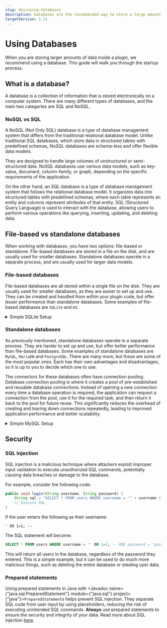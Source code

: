 ```yaml
---
slug: dev/using-databases
description: Databases are the recommended way to store a large amount of data. This guide outlines a few key details.
targetVersion: 1.21
---
```


# Using Databases

When you are storing larger amounts of data inside a plugin, we recommend using a database. This guide will walk you through the startup process.

## What is a database?

A database is a collection of information that is stored electronically on a computer system. There are many different types of databases,
and the main two categories are SQL and NoSQL.

### NoSQL vs SQL

A NoSQL (Not Only SQL) database is a type of database management system that differs from the traditional relational database model.
Unlike traditional SQL databases, which store data in structured tables with predefined schemas, NoSQL databases are schema-less
and offer flexible data models.

They are designed to handle large volumes of unstructured or semi-structured data.
NoSQL databases use various data models, such as key-value, document, column-family, or graph, depending on
the specific requirements of the application.

On the other hand, an SQL database is a type of database management system that follows the relational database model.
It organizes data into structured tables with predefined schemas, where each table represents an entity and columns
represent attributes of that entity. SQL (Structured Query Language) is used to interact with the database,
allowing users to perform various operations like querying, inserting, updating, and deleting data.

## File-based vs standalone databases

When working with databases, you have two options: file-based or standalone. File-based databases are stored in a file on the disk,
and are usually used for smaller databases. Standalone databases operate in a separate process, and are usually used for larger data models.

### File-based databases

File-based databases are all stored within a single file on the disk. They are usually used for smaller databases, as they are easier to set up and use.
They can be created and handled from within your plugin code, but offer lesser performance than standalone databases.
Some examples of file-based databases are `SQLite` and `H2`.

<details>
    <summary>Simple SQLite Setup</summary>

#### SQLite

To work with SQLite, you will need a driver to connect / initialize the database.

:::note

The JDBC Driver is bundled with Paper, so you do not need to shade/relocate it in your plugin.

:::

##### Usage

You must invoke a <Javadoc name={"java.lang.Class#forName(java.lang.String)"} project={"java"}>`Class#forName(String)`</Javadoc>
on the driver to allow it to initialize and then create the connection to the database:

```java title="DatabaseManager.java"
public class DatabaseManager {

    public void connect() {
        Class.forName("org.sqlite.JDBC");
        Connection connection = DriverManager.getConnection("jdbc:sqlite:plugins/TestPlugin/database.db");
    }
}
```

You then have access to a <Javadoc name={"java.sql.Connection"} module={"java.sql"} project={"java"}>`Connection`</Javadoc> object,
which you can use to create a <Javadoc name={"java.sql.Statement"} module={"java.sql"} project={"java"}>`Statement`</Javadoc> and execute SQL queries.
To learn more about the Java Database Connectivity API, see [here](https://www.baeldung.com/java-jdbc)

</details>

### Standalone databases

As previously mentioned, standalone databases operate in a separate process. They are harder to set up and use,
but offer better performance than file-based databases. Some examples of standalone databases are `MySQL`, `MariaDB` and `PostgreSQL`.
There are many more, but these are some of the most popular ones. Each has their own advantages and disadvantages,
so it is up to you to decide which one to use.

The connectors for these databases often have connection pooling. Database connection pooling is where it creates
a pool of pre-established and reusable database connections. Instead of opening a new connection every time a
database operation is required, the application can request a connection from the pool, use it for the required task,
and then return it back to the pool for future reuse. This significantly reduces the overhead of creating and tearing
down connections repeatedly, leading to improved application performance and better scalability.

<details>
    <summary>Simple MySQL Setup</summary>

#### MySQL

Working with MySQL requires a few more steps, however it can offer performance benefits for larger databases with
many tables and concurrent accesses. This is a short setup guide for using the [Hikari](https://github.com/brettwooldridge/HikariCP) library with MySQL.

:::note

This will require a running MySQL database to connect to.

:::

First, add the dependency to your project with the following dependency:

##### Maven
```xml
<dependency>
    <groupId>com.zaxxer</groupId>
    <artifactId>HikariCP</artifactId>
    <version>4.0.3</version>
    <scope>compile</scope>
</dependency>
```

##### Gradle
```kotlin
dependencies {
    implementation("com.zaxxer:HikariCP:4.0.3")
}
```

:::caution

The Hikari library is not bundled with Paper, so you will need to shade/relocate it. In Gradle, you will need to use the [Shadow plugin](https://imperceptiblethoughts.com/shadow/).
Alternatively, you can use the library loader with your Paper plugin to load the library at runtime. See [here](../getting-started/paper-plugins.mdx#loaders)
for more information on how to use this.

:::

##### Usage

Once you have the dependency added, we can work with the connector in our code:

```java title="DatabaseManager.java"
public class DatabaseManager {

    public void connect() {
        HikariConfig config = new HikariConfig();
        config.setJdbcUrl("jdbc:mysql://localhost:3306/mydatabase"); // Address of your running MySQL database
        config.setUsername("username"); // Username
        config.setPassword("password"); // Password
        config.setMaximumPoolSize(10); // Pool size defaults to 10

        config.addDataSourceProperty("", ""); // MISC settings to add
        HikariDataSource dataSource = new HikariDataSource(config);

        try (Connection connection = dataSource.getConnection()) {
            // Use a try-with-resources here to autoclose the connection.
            PreparedStatement sql = connection.prepareStatement("SQL");
            // Execute statement
        } catch (Exception e) {
            // Handle any exceptions that arise from getting / handing the exception.
        }
    }
}
```

</details>

## Security

### SQL Injection

SQL injection is a malicious technique where attackers exploit improper input validation to execute unauthorized SQL commands,
potentially causing data breaches or damage to the database.

For example, consider the following code:

```java
public void login(String username, String password) {
    String sql = "SELECT * FROM users WHERE username = '" + username + "' AND password = '" + password + "'";
    // Execute SQL
}
```

If the user enters the following as their username:

```
' OR 1=1; --
```

The SQL statement will become:

```sql
SELECT * FROM users WHERE username = '' OR 1=1; -- AND password = 'password'
```

This will return all users in the database, regardless of the password they entered. This is a simple example,
but it can be used to do much more malicious things, such as deleting the entire database or stealing user data.

### Prepared statements

Using prepared statements in Java with <Javadoc name={"java.sql.PreparedStatement"} module={"java.sql"} project={"java"}>`PreparedStatement`</Javadoc>s
helps prevent SQL injection. They separate SQL code from user input by using placeholders, reducing the risk of executing unintended SQL commands.
**Always** use prepared statements to ensure the security and integrity of your data. Read more about SQL injection
[here](https://www.baeldung.com/sql-injection).
